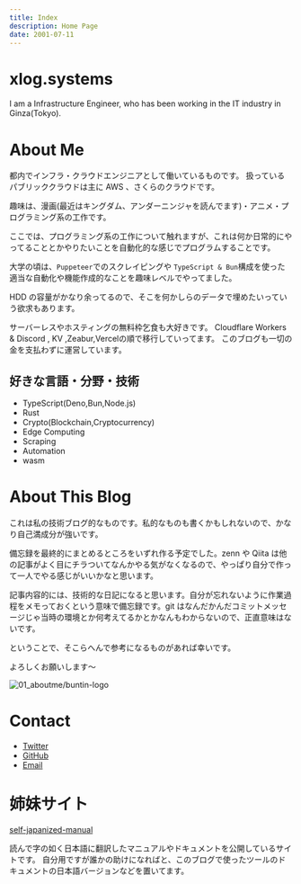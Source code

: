 ```yaml
---
title: Index
description: Home Page
date: 2001-07-11
---
```


# xlog.systems

I am a Infrastructure Engineer, who has been working in the IT industry in Ginza(Tokyo).

# About Me

都内でインフラ・クラウドエンジニアとして働いているものです。
扱っているパブリッククラウドは主に AWS 、さくらのクラウドです。

趣味は、漫画(最近はキングダム、アンダーニンジャを読んでます)・アニメ・プログラミング系の工作です。

ここでは、プログラミング系の工作について触れますが、これは何か日常的にやってることとかやりたいことを自動化的な感じでプログラムすることです。

大学の頃は、`Puppeteer`でのスクレイピングや `TypeScript & Bun`構成を使った適当な自動化や機能作成的なことを趣味レベルでやってました。

HDD の容量がかなり余ってるので、そこを何かしらのデータで埋めたいっていう欲求もあります。

サーバーレスやホスティングの無料枠乞食も大好きです。
Cloudflare Workers & Discord , KV ,Zeabur,Vercelの順で移行していってます。
このブログも一切の金を支払わずに運営しています。

## 好きな言語・分野・技術

- TypeScript(Deno,Bun,Node.js)
- Rust
- Crypto(Blockchain,Cryptocurrency)
- Edge Computing
- Scraping
- Automation
- wasm

# About This Blog

これは私の技術ブログ的なものです。私的なものも書くかもしれないので、かなり自己満成分が強いです。

備忘録を最終的にまとめるところをいずれ作る予定でした。zenn や Qiita は他の記事がよく目にチラついてなんかやる気がなくなるので、やっぱり自分で作って一人でやる感じがいいかなと思います。

記事内容的には、技術的な日記になると思います。自分が忘れないように作業過程をメモっておくという意味で備忘録です。git はなんだかんだコミットメッセージじゃ当時の環境とか何考えてるかとかなんもわからないので、正直意味はないです。

ということで、そこらへんで参考になるものがあれば幸いです。

よろしくお願いします〜

![01_aboutme/buntin-logo](https://res.cloudinary.com/xlog/image/upload/v1/01_aboutme/buntin-logo.webp?_a=BAMHUyJu0)
# Contact

- [Twitter](https://twitter.com/LArchel_Liz)
- [GitHub](https://github.com/BuntinJP)
- [Email](mailto:mail@buntin.xyz)

# 姉妹サイト

[self-japanized-manual](https://self-japanized-manual.buntin.dev/)

読んで字の如く日本語に翻訳したマニュアルやドキュメントを公開しているサイトです。
自分用ですが誰かの助けになればと、このブログで使ったツールのドキュメントの日本語バージョンなどを置いてます。
